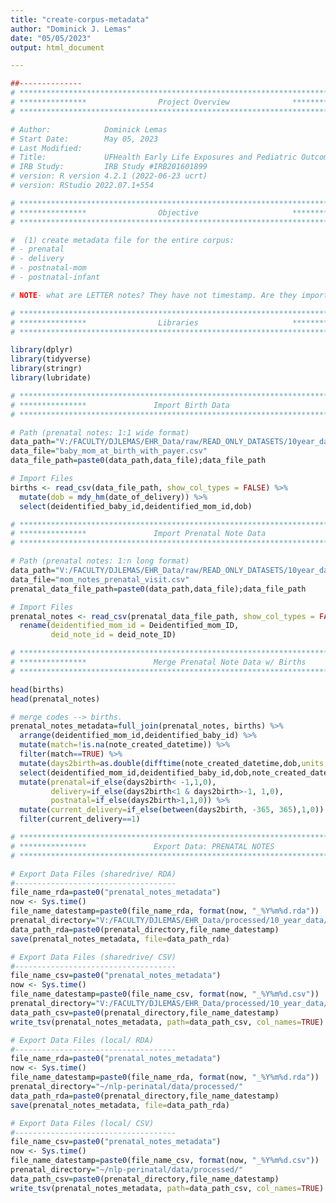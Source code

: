```yaml
---
title: "create-corpus-metadata"
author: "Dominick J. Lemas"
date: "05/05/2023"
output: html_document

---
```


```r
##-------------- 
# **************************************************************************** #
# ***************                Project Overview              *************** #
# **************************************************************************** #

# Author:            Dominick Lemas 
# Start Date:        May 05, 2023 
# Last Modified:     
# Title:             UFHealth Early Life Exposures and Pediatric Outcomes  
# IRB Study:         IRB Study #IRB201601899
# version: R version 4.2.1 (2022-06-23 ucrt) 
# version: RStudio 2022.07.1+554 

# **************************************************************************** #
# ***************                Objective                     *************** #
# **************************************************************************** #

#  (1) create metadata file for the entire corpus:
# - prenatal
# - delivery
# - postnatal-mom
# - postnatal-infant 

# NOTE- what are LETTER notes? They have not timestamp. Are they important? Hard to link with specfic delivery without date. 

```


```r

# **************************************************************************** #
# ***************                Libraries                     *************** #
# **************************************************************************** #

library(dplyr)
library(tidyverse)
library(stringr)
library(lubridate)

```


```r

# **************************************************************************** #
# ***************               Import Birth Data
# **************************************************************************** #

# Path (prenatal notes: 1:1 wide format)
data_path="V:/FACULTY/DJLEMAS/EHR_Data/raw/READ_ONLY_DATASETS/10year_data/2021/dataset_09_2021/"
data_file="baby_mom_at_birth_with_payer.csv"
data_file_path=paste0(data_path,data_file);data_file_path

# Import Files
births <- read_csv(data_file_path, show_col_types = FALSE) %>%
  mutate(dob = mdy_hm(date_of_delivery)) %>%
  select(deidentified_baby_id,deidentified_mom_id,dob)

```


```r

# **************************************************************************** #
# ***************               Import Prenatal Note Data
# **************************************************************************** #

# Path (prenatal notes: 1:n long format)
data_path="V:/FACULTY/DJLEMAS/EHR_Data/raw/READ_ONLY_DATASETS/10year_data/2021/dataset_10_2021/prenatal_notes/"
data_file="mom_notes_prenatal_visit.csv"
prenatal_data_file_path=paste0(data_path,data_file);data_file_path

# Import Files
prenatal_notes <- read_csv(prenatal_data_file_path, show_col_types = FALSE) %>%
  rename(deidentified_mom_id = Deidentified_mom_ID,
         deid_note_id = deid_note_ID) 

```

```r

# **************************************************************************** #
# ***************               Merge Prenatal Note Data w/ Births
# **************************************************************************** #

head(births)
head(prenatal_notes) 

# merge codes --> births. 
prenatal_notes_metadata=full_join(prenatal_notes, births) %>%
  arrange(deidentified_mom_id,deidentified_baby_id) %>%
  mutate(match=!is.na(note_created_datetime)) %>%
  filter(match==TRUE) %>%
  mutate(days2birth=as.double(difftime(note_created_datetime,dob,units ="days"))) %>%
  select(deidentified_mom_id,deidentified_baby_id,dob,note_created_datetime,days2birth,everything()) %>%
  mutate(prenatal=if_else(days2birth< -1,1,0),
         delivery=if_else(days2birth<1 & days2birth>-1, 1,0),
         postnatal=if_else(days2birth>1,1,0)) %>%
  mutate(current_delivery=if_else(between(days2birth, -365, 365),1,0)) %>%
  filter(current_delivery==1) 

```

```r

# **************************************************************************** #
# ***************               Export Data: PRENATAL NOTES
# **************************************************************************** #

# Export Data Files (sharedrive/ RDA)
#------------------------------------
file_name_rda=paste0("prenatal_notes_metadata")
now <- Sys.time()
file_name_datestamp=paste0(file_name_rda, format(now, "_%Y%m%d.rda"))
prenatal_directory="V:/FACULTY/DJLEMAS/EHR_Data/processed/10_year_data/clinical_notes/"
data_path_rda=paste0(prenatal_directory,file_name_datestamp)
save(prenatal_notes_metadata, file=data_path_rda)

# Export Data Files (sharedrive/ CSV)
#------------------------------------
file_name_csv=paste0("prenatal_notes_metadata")
now <- Sys.time()
file_name_datestamp=paste0(file_name_csv, format(now, "_%Y%m%d.csv"))
prenatal_directory="V:/FACULTY/DJLEMAS/EHR_Data/processed/10_year_data/clinical_notes/"
data_path_csv=paste0(prenatal_directory,file_name_datestamp)
write_tsv(prenatal_notes_metadata, path=data_path_csv, col_names=TRUE)

# Export Data Files (local/ RDA)
#------------------------------------
file_name_rda=paste0("prenatal_notes_metadata")
now <- Sys.time()
file_name_datestamp=paste0(file_name_rda, format(now, "_%Y%m%d.rda"))
prenatal_directory="~/nlp-perinatal/data/processed/"
data_path_rda=paste0(prenatal_directory,file_name_datestamp)
save(prenatal_notes_metadata, file=data_path_rda)

# Export Data Files (local/ CSV)
#------------------------------------
file_name_csv=paste0("prenatal_notes_metadata")
now <- Sys.time()
file_name_datestamp=paste0(file_name_csv, format(now, "_%Y%m%d.csv"))
prenatal_directory="~/nlp-perinatal/data/processed/"
data_path_csv=paste0(prenatal_directory,file_name_datestamp)
write_tsv(prenatal_notes_metadata, path=data_path_csv, col_names=TRUE)

```

